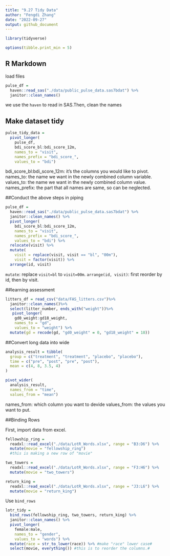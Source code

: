 ```yaml
---
title: "9.27 Tidy Data"
author: "Fengdi Zhang"
date: "2022-09-27"
output: github_document
---
```


```r
library(tidyverse)

options(tibble.print_min = 5)
```

## R Markdown

load files
```r
pulse_df = 
  haven::read_sas("./data/public_pulse_data.sas7bdat") %>%
  janitor::clean_names()
```
we use the `haven` to read in SAS.Then, clean the names

## Make dataset tidy

```r
pulse_tidy_data = 
  pivot_longer(
    pulse_df, 
    bdi_score_bl:bdi_score_12m,
    names_to = "visit", 
    names_prefix = "bdi_score_",
    values_to = "bdi")
```
bdi_score_bl:bdi_score_12m: it's the columns you would like to pivot. 
names_to: the name we want in the newly combined column variable. 
values_to: the name we want in the newly combined column value.
names_prefix: the part that all names are same, so can be neglected. 

##Conduct the above steps in piping
```r
pulse_df = 
  haven::read_sas("./data/public_pulse_data.sas7bdat") %>%
  janitor::clean_names() %>%
  pivot_longer(
    bdi_score_bl:bdi_score_12m,
    names_to = "visit", 
    names_prefix = "bdi_score_",
    values_to = "bdi") %>%
  relocate(visit) %>%
  mutate(
    visit = replace(visit, visit == "bl", "00m"),
    visit = factor(visit)) %>%
  arrange(id, visit)
```
`mutate`: replace `visit=bl` to `visit=00m`.
`arrange(id, visit)`: first reorder by id, then by visit. 

##learning assessment
```r
litters_df = read_csv("data/FAS_litters.csv")%>%
  janitor::clean_names()%>%
  select(litter_number, ends_with("weight"))%>%
   pivot_longer(
    gd0_weight:gd18_weight,
    names_to = "gd", 
    values_to = "weight") %>% 
  mutate(gd = recode(gd, "gd0_weight" = 0, "gd18_weight" = 18))
```


##Convert long data into wide 
```r
analysis_result = tibble(
  group = c("treatment", "treatment", "placebo", "placebo"),
  time = c("pre", "post", "pre", "post"),
  mean = c(4, 8, 3.5, 4)
)

pivot_wider(
  analysis_result, 
  names_from = "time", 
  values_from = "mean")
```
names_from: which column you want to devide
values_from: the values you want to put.

##Binding Rows

First, import data from excel.
```r
fellowship_ring = 
  readxl::read_excel("./data/LotR_Words.xlsx", range = "B3:D6") %>%
  mutate(movie = "fellowship_ring") 
  #this is making a new row of "movie"

two_towers = 
  readxl::read_excel("./data/LotR_Words.xlsx", range = "F3:H6") %>%
  mutate(movie = "two_towers")

return_king = 
  readxl::read_excel("./data/LotR_Words.xlsx", range = "J3:L6") %>%
  mutate(movie = "return_king")
```

Use `bind_rows`
```r
lotr_tidy = 
  bind_rows(fellowship_ring, two_towers, return_king) %>%
  janitor::clean_names() %>%
  pivot_longer(
    female:male,
    names_to = "gender", 
    values_to = "words") %>%
  mutate(race = str_to_lower(race)) %>% #make "race" lower case#
  select(movie, everything()) #this is to reorder the columns.#
```

